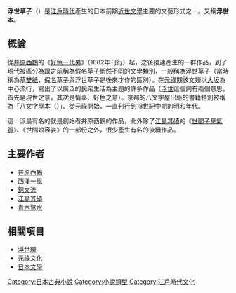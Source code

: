 {{Unreferenced|time=2014-04-16T03:25:46+00:00}}
'''浮世草子'''（{{lang-ja|うきよぞうし}}）是[[江戶時代|江戶時代]]產生的日本前期[[近世文學|近世文學]]主要的文藝形式之一。又稱'''浮世本'''。

==概論==
從[[井原西鶴|井原西鶴]]的《[[好色一代男|好色一代男]]》（1682年刊行）起，之後接連產生的一群作品，到了現代被區分為跟之前稱為[[假名草子|假名草子]]斷然不同的[[文學|文學]]類別，一般稱為浮世草子（當時稱為[[草雙紙|草雙紙]]，[[假名草子|假名草子]]與浮世草子是後來才作的區別）。在[[元祿|元祿]]期該文類以[[大阪市|大坂]]為中心流行，寫出了以廣泛的民衆生活為主題的許多作品（[[浮世|浮世]]這個詞有兩個意思，首先是現世之意，其次是情事、好色之意）。京都的八文字屋出版的書籍特別被稱為「[[八文字屋本|八文字屋本]]（{{lang|ja|はちもんじやぼん}}）」、從[[元祿|元祿]]開始，一直刊行到18世紀中期的[[明和_(年號)|明和]]年代。

這一派最有名的就是創始者井原西鶴的作品，此外除了[[江島其磧|江島其磧]]的《[[世間子息氣質|世間子息氣質]]》、《世間娘容姿》的一部份之外，很少產生有名的後續作品。

==主要作者==
*[[井原西鶴|井原西鶴]]
*[[西澤一風|西澤一風]]
*[[錦文流|錦文流]]
*[[江島其磧|江島其磧]]
*[[青木鷺水|青木鷺水]]

==相關項目==
*[[浮世繪|浮世繪]]
*[[元祿文化|元祿文化]]
*[[日本文學|日本文學]]

{{Authority control}}
[[Category:日本古典小說|Category:日本古典小說]]
[[Category:小說類型|Category:小說類型]]
[[Category:江戶時代文化|Category:江戶時代文化]]